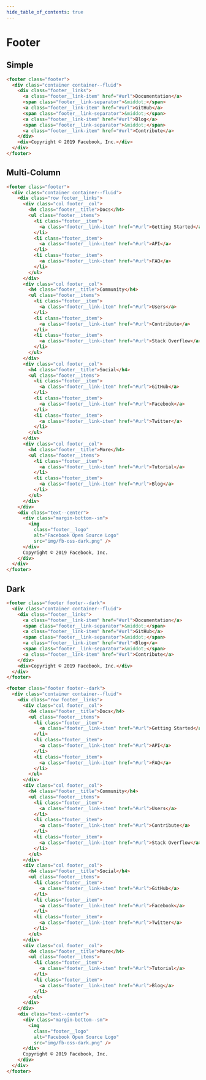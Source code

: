 ```yaml
---
hide_table_of_contents: true
---
```


# Footer

## Simple

```html
<footer class="footer">
  <div class="container container--fluid">
    <div class="footer__links">
      <a class="footer__link-item" href="#url">Documentation</a>
      <span class="footer__link-separator">&middot;</span>
      <a class="footer__link-item" href="#url">GitHub</a>
      <span class="footer__link-separator">&middot;</span>
      <a class="footer__link-item" href="#url">Blog</a>
      <span class="footer__link-separator">&middot;</span>
      <a class="footer__link-item" href="#url">Contribute</a>
    </div>
    <div>Copyright © 2019 Facebook, Inc.</div>
  </div>
</footer>
```

## Multi-Column

```html
<footer class="footer">
  <div class="container container--fluid">
    <div class="row footer__links">
      <div class="col footer__col">
        <h4 class="footer__title">Docs</h4>
        <ul class="footer__items">
          <li class="footer__item">
            <a class="footer__link-item" href="#url">Getting Started</a>
          </li>
          <li class="footer__item">
            <a class="footer__link-item" href="#url">API</a>
          </li>
          <li class="footer__item">
            <a class="footer__link-item" href="#url">FAQ</a>
          </li>
        </ul>
      </div>
      <div class="col footer__col">
        <h4 class="footer__title">Community</h4>
        <ul class="footer__items">
          <li class="footer__item">
            <a class="footer__link-item" href="#url">Users</a>
          </li>
          <li class="footer__item">
            <a class="footer__link-item" href="#url">Contribute</a>
          </li>
          <li class="footer__item">
            <a class="footer__link-item" href="#url">Stack Overflow</a>
          </li>
        </ul>
      </div>
      <div class="col footer__col">
        <h4 class="footer__title">Social</h4>
        <ul class="footer__items">
          <li class="footer__item">
            <a class="footer__link-item" href="#url">GitHub</a>
          </li>
          <li class="footer__item">
            <a class="footer__link-item" href="#url">Facebook</a>
          </li>
          <li class="footer__item">
            <a class="footer__link-item" href="#url">Twitter</a>
          </li>
        </ul>
      </div>
      <div class="col footer__col">
        <h4 class="footer__title">More</h4>
        <ul class="footer__items">
          <li class="footer__item">
            <a class="footer__link-item" href="#url">Tutorial</a>
          </li>
          <li class="footer__item">
            <a class="footer__link-item" href="#url">Blog</a>
          </li>
        </ul>
      </div>
    </div>
    <div class="text--center">
      <div class="margin-bottom--sm">
        <img
          class="footer__logo"
          alt="Facebook Open Source Logo"
          src="img/fb-oss-dark.png" />
      </div>
      Copyright © 2019 Facebook, Inc.
    </div>
  </div>
</footer>
```

## Dark

```html
<footer class="footer footer--dark">
  <div class="container container--fluid">
    <div class="footer__links">
      <a class="footer__link-item" href="#url">Documentation</a>
      <span class="footer__link-separator">&middot;</span>
      <a class="footer__link-item" href="#url">GitHub</a>
      <span class="footer__link-separator">&middot;</span>
      <a class="footer__link-item" href="#url">Blog</a>
      <span class="footer__link-separator">&middot;</span>
      <a class="footer__link-item" href="#url">Contribute</a>
    </div>
    <div>Copyright © 2019 Facebook, Inc.</div>
  </div>
</footer>
```

```html
<footer class="footer footer--dark">
  <div class="container container--fluid">
    <div class="row footer__links">
      <div class="col footer__col">
        <h4 class="footer__title">Docs</h4>
        <ul class="footer__items">
          <li class="footer__item">
            <a class="footer__link-item" href="#url">Getting Started</a>
          </li>
          <li class="footer__item">
            <a class="footer__link-item" href="#url">API</a>
          </li>
          <li class="footer__item">
            <a class="footer__link-item" href="#url">FAQ</a>
          </li>
        </ul>
      </div>
      <div class="col footer__col">
        <h4 class="footer__title">Community</h4>
        <ul class="footer__items">
          <li class="footer__item">
            <a class="footer__link-item" href="#url">Users</a>
          </li>
          <li class="footer__item">
            <a class="footer__link-item" href="#url">Contribute</a>
          </li>
          <li class="footer__item">
            <a class="footer__link-item" href="#url">Stack Overflow</a>
          </li>
        </ul>
      </div>
      <div class="col footer__col">
        <h4 class="footer__title">Social</h4>
        <ul class="footer__items">
          <li class="footer__item">
            <a class="footer__link-item" href="#url">GitHub</a>
          </li>
          <li class="footer__item">
            <a class="footer__link-item" href="#url">Facebook</a>
          </li>
          <li class="footer__item">
            <a class="footer__link-item" href="#url">Twitter</a>
          </li>
        </ul>
      </div>
      <div class="col footer__col">
        <h4 class="footer__title">More</h4>
        <ul class="footer__items">
          <li class="footer__item">
            <a class="footer__link-item" href="#url">Tutorial</a>
          </li>
          <li class="footer__item">
            <a class="footer__link-item" href="#url">Blog</a>
          </li>
        </ul>
      </div>
    </div>
    <div class="text--center">
      <div class="margin-bottom--sm">
        <img
          class="footer__logo"
          alt="Facebook Open Source Logo"
          src="img/fb-oss-dark.png" />
      </div>
      Copyright © 2019 Facebook, Inc.
    </div>
  </div>
</footer>
```
